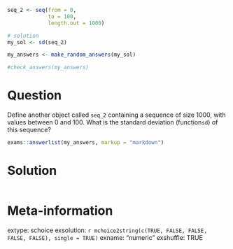 ```r
seq_2 <- seq(from = 0, 
             to = 100, 
             length.out = 1000)

# solution
my_sol <- sd(seq_2)
```

```r
my_answers <- make_random_answers(my_sol)

#check_answers(my_answers)
```

Question
========

Define another object called `seq_2` containing a sequence of size 1000, with values between 0 and 100. What is the standard deviation (function` sd`) of this sequence?

```r
exams::answerlist(my_answers, markup = "markdown")
```

Solution
================

```r
```

Meta-information
================
extype: schoice
exsolution: `r mchoice2string(c(TRUE, FALSE, FALSE, FALSE, FALSE), single = TRUE)`
exname: "numeric "
exshuffle: TRUE

